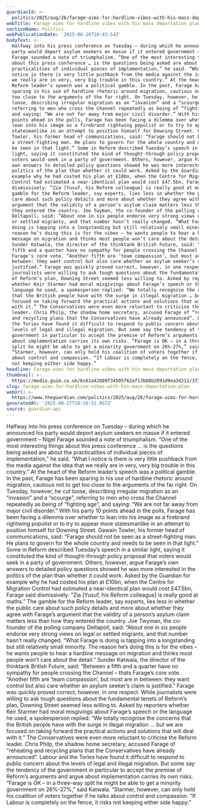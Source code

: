```yaml
---
guardianId: >-
  politics/2025/aug/26/farage-aims-for-hardline-vibes-with-his-mass-deportation-plan
webTitle: Farage aims for hardline vibes with his mass deportation plan
sectionName: Politics
webPublicationDate: '2025-08-26T18:43:54Z'
bodyText: >-
  Halfway into his press conference on Tuesday – during which he announced his
  party would deport asylum seekers en masse if it entered government – Nigel
  Farage sounded a note of triumphalism. “One of the most interesting things
  about this press conference … is the questions being asked are about the
  practicalities of individual pieces of implementation,” he said. “What I
  notice is there is very little pushback from the media against the idea that
  we really are in very, very big trouble in this country.” At the heart of the
  Reform leader’s speech was a political gamble. In the past, Farage has been
  sparing in his use of hardline rhetoric around migration, cautious not to get
  too close to the arguments of the far right. On Tuesday, however, he cut
  loose, describing irregular migration as an “invasion” and a “scourge”,
  referring to men who cross the Channel repeatedly as being of “fighting age”,
  and saying: “We are not far away from major civil disorder.” With his party 10
  points ahead in the polls, Farage has been facing a dilemma over whether to
  lean into his image as a firebrand rightwing populist or to try to appear more
  statesmanlike in an attempt to position himself for Downing Street. Gawain
  Towler, his former head of communications, said: “Farage should not be seen as
  a street-fighting man. He plans to govern for the whole country and needs to
  be seen in that light.” Some in Reform described Tuesday’s speech in a similar
  light, saying it constituted the kind of thought-through policy proposal that
  voters would seek in a party of government. Others, however, argue Farage’s
  own answers to detailed policy questions showed he was more interested in the
  politics of the plan than whether it could work. Asked by the Guardian for
  example why he had costed his plan at £10bn, when the Centre for Migration
  Control had estimated a near-identical plan would cost £47.5bn, Farage said
  dismissively: “Zia [Yusuf, his Reform colleague] is really good at maths.” The
  gamble for the Reform leader, say experts, lies less in whether the public
  care about such policy details and more about whether they agree with Farage’s
  argument that the validity of a person’s asylum claim matters less than how
  they entered the country. Joe Twyman, the co-founder of the polling company
  Deltapoll, said: “About one in six people endorse very strong views on legal
  or settled migrants, and that number hasn’t really changed. “What Farage is
  doing is tapping into a longstanding but still relatively small minority. The
  reason he’s doing this is for the vibes – he wants people to hear a hardline
  message on migration and thinks most people won’t care about the detail.”
  Sunder Katwala, the director of the thinktank British Future, said: “Between a
  fifth and a quarter have no sympathy for people crossing the Channel – thats
  Farage’s core vote. “Another fifth are ‘team compassion’, but most are in
  between: they want control but also care whether an asylum seeker’s claim is
  justified.” Farage was quickly proved correct, however, in one respect. While
  journalists were willing to ask tough questions about the fundamental tenets
  of Reform’s plan, Downing Street seemed less willing to. Asked by reporters
  whether Keir Starmer had moral misgivings about Farage’s speech or the
  language he used, a spokesperson replied: “We totally recognise the concerns
  that the British people have with the surge in illegal migration … but we are
  focused on taking forward the practical actions and solutions that will deal
  with it.” The Conservatives were even more reluctant to criticise the Reform
  leader. Chris Philp, the shadow home secretary, accused Farage of “reheating
  and recycling plans that the Conservatives have already announced”. Labour and
  the Tories have found it difficult to respond to public concern about the
  levels of legal and illegal migration. But some say the tendency of the
  government in particular to accept the premise of Reform’s arguments and argue
  about implementation carries its own risks. “Farage is OK – in a three-way
  split he might be able to get a minority government on 26%-27%,” said Katwala.
  “Starmer, however, can only hold his coalition of voters together if he talks
  about control and compassion. “If Labour is completely on the fence, it risks
  not keeping either side happy.”
headline: Farage aims for hardline vibes with his mass deportation plan
thumbnail: >-
  https://media.guim.co.uk/6c61a42889f34505762af13b88b2891d9ea3d211/373_0_5258_4206/500.jpg
slug: farage-aims-for-hardline-vibes-with-his-mass-deportation-plan
webUrl: >-
  https://www.theguardian.com/politics/2025/aug/26/farage-aims-for-hardline-vibes-with-his-mass-deportation-plan
generatedAt: '2025-08-27T10:16:52.857Z'
source: guardian-api
---
```

Halfway into his press conference on Tuesday – during which he announced his party would deport asylum seekers en masse if it entered government – Nigel Farage sounded a note of triumphalism. “One of the most interesting things about this press conference … is the questions being asked are about the practicalities of individual pieces of implementation,” he said. “What I notice is there is very little pushback from the media against the idea that we really are in very, very big trouble in this country.” At the heart of the Reform leader’s speech was a political gamble. In the past, Farage has been sparing in his use of hardline rhetoric around migration, cautious not to get too close to the arguments of the far right. On Tuesday, however, he cut loose, describing irregular migration as an “invasion” and a “scourge”, referring to men who cross the Channel repeatedly as being of “fighting age”, and saying: “We are not far away from major civil disorder.” With his party 10 points ahead in the polls, Farage has been facing a dilemma over whether to lean into his image as a firebrand rightwing populist or to try to appear more statesmanlike in an attempt to position himself for Downing Street. Gawain Towler, his former head of communications, said: “Farage should not be seen as a street-fighting man. He plans to govern for the whole country and needs to be seen in that light.” Some in Reform described Tuesday’s speech in a similar light, saying it constituted the kind of thought-through policy proposal that voters would seek in a party of government. Others, however, argue Farage’s own answers to detailed policy questions showed he was more interested in the politics of the plan than whether it could work. Asked by the Guardian for example why he had costed his plan at £10bn, when the Centre for Migration Control had estimated a near-identical plan would cost £47.5bn, Farage said dismissively: “Zia [Yusuf, his Reform colleague] is really good at maths.” The gamble for the Reform leader, say experts, lies less in whether the public care about such policy details and more about whether they agree with Farage’s argument that the validity of a person’s asylum claim matters less than how they entered the country. Joe Twyman, the co-founder of the polling company Deltapoll, said: “About one in six people endorse very strong views on legal or settled migrants, and that number hasn’t really changed. “What Farage is doing is tapping into a longstanding but still relatively small minority. The reason he’s doing this is for the vibes – he wants people to hear a hardline message on migration and thinks most people won’t care about the detail.” Sunder Katwala, the director of the thinktank British Future, said: “Between a fifth and a quarter have no sympathy for people crossing the Channel – thats Farage’s core vote. “Another fifth are ‘team compassion’, but most are in between: they want control but also care whether an asylum seeker’s claim is justified.” Farage was quickly proved correct, however, in one respect. While journalists were willing to ask tough questions about the fundamental tenets of Reform’s plan, Downing Street seemed less willing to. Asked by reporters whether Keir Starmer had moral misgivings about Farage’s speech or the language he used, a spokesperson replied: “We totally recognise the concerns that the British people have with the surge in illegal migration … but we are focused on taking forward the practical actions and solutions that will deal with it.” The Conservatives were even more reluctant to criticise the Reform leader. Chris Philp, the shadow home secretary, accused Farage of “reheating and recycling plans that the Conservatives have already announced”. Labour and the Tories have found it difficult to respond to public concern about the levels of legal and illegal migration. But some say the tendency of the government in particular to accept the premise of Reform’s arguments and argue about implementation carries its own risks. “Farage is OK – in a three-way split he might be able to get a minority government on 26%-27%,” said Katwala. “Starmer, however, can only hold his coalition of voters together if he talks about control and compassion. “If Labour is completely on the fence, it risks not keeping either side happy.”
